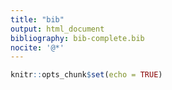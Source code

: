 ```yaml
---
title: "bib"
output: html_document
bibliography: bib-complete.bib
nocite: '@*'
---
```


```r
knitr::opts_chunk$set(echo = TRUE)
```

